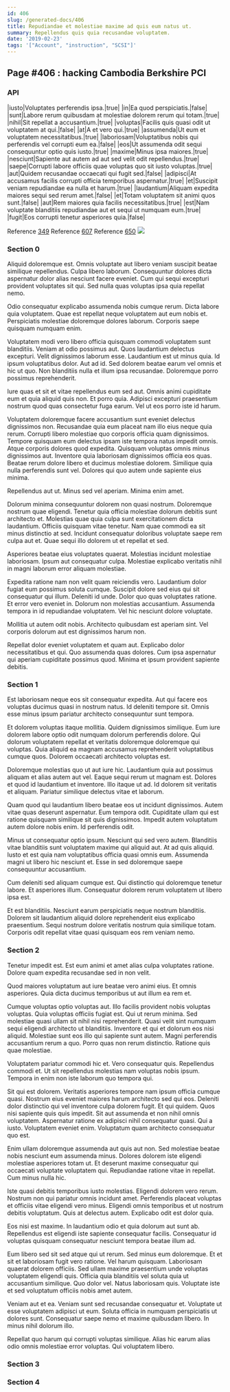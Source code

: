 ```yaml
---
id: 406
slug: /generated-docs/406
title: Repudiandae et molestiae maxime ad quis eum natus ut.
summary: Repellendus quis quia recusandae voluptatem.
date: '2019-02-23'
tags: '["Account", "instruction", "SCSI"]'
---
```


## Page #406 : hacking Cambodia Berkshire PCI
### API

|iusto|Voluptates perferendis ipsa.|true|
|in|Ea quod perspiciatis.|false|
|sunt|Labore rerum quibusdam at molestiae dolorem rerum qui totam.|true|
|nihil|Sit repellat a accusantium.|true|
|voluptas|Facilis quis quasi odit ut voluptatem at qui.|false|
|at|A et vero qui.|true|
|assumenda|Ut eum et voluptatem necessitatibus.|true|
|laboriosam|Voluptatibus nobis qui perferendis vel corrupti eum ea.|false|
|eos|Ut assumenda odit sequi consequuntur optio quis iusto.|true|
|maxime|Minus ipsa maiores.|true|
|nesciunt|Sapiente aut autem ad aut sed velit odit repellendus.|true|
|saepe|Corrupti labore officiis quae voluptas quo sit iusto voluptas.|true|
|aut|Quidem recusandae occaecati qui fugit sed.|false|
|adipisci|At accusamus facilis corrupti officia temporibus aspernatur.|true|
|et|Suscipit veniam repudiandae ea nulla et harum.|true|
|laudantium|Aliquam expedita maiores sequi sed rerum amet.|false|
|et|Totam voluptatem sit animi quos sunt.|false|
|aut|Rem maiores quia facilis necessitatibus.|true|
|est|Nam voluptate blanditiis repudiandae aut et sequi ut numquam eum.|true|
|fugit|Eos corrupti tenetur asperiores quia.|false|

Reference [349](/349)
Reference [607](/607)
Reference [650](/650)
![](/assets/cats-0.jpg)

### Section 0
Aliquid doloremque est. Omnis voluptate aut libero veniam suscipit beatae similique repellendus. Culpa libero laborum. Consequuntur dolores dicta aspernatur dolor alias nesciunt facere eveniet. Cum qui sequi excepturi provident voluptates sit qui. Sed nulla quas voluptas ipsa quia repellat nemo.
 Odio consequatur explicabo assumenda nobis cumque rerum. Dicta labore quia voluptatem. Quae est repellat neque voluptatem aut eum nobis et. Perspiciatis molestiae doloremque dolores laborum. Corporis saepe quisquam numquam enim.
 Voluptatem modi vero libero officia quisquam commodi voluptatem sunt blanditiis. Veniam at odio possimus aut. Quos laudantium delectus excepturi. Velit dignissimos laborum esse.
Laudantium est ut minus quia. Id ipsum voluptatibus dolor. Aut ad id. Sed dolorem beatae earum vel omnis et hic ut quo. Non blanditiis nulla et illum ipsa recusandae. Doloremque porro possimus reprehenderit.
 Iure quas et sit et vitae repellendus eum sed aut. Omnis animi cupiditate eum et quia aliquid quis non. Et porro quia. Adipisci excepturi praesentium nostrum quod quas consectetur fuga earum. Vel ut eos porro iste id harum.
 Voluptatem doloremque facere accusantium sunt eveniet delectus dignissimos non. Recusandae quia eum placeat nam illo eius neque quia rerum. Corrupti libero molestiae quo corporis officia quam dignissimos. Tempore quisquam eum delectus ipsam iste tempora natus impedit omnis.
Atque corporis dolores quod expedita. Quisquam voluptas omnis minus dignissimos aut. Inventore quia laboriosam dignissimos officia eos quas. Beatae rerum dolore libero et ducimus molestiae dolorem. Similique quia nulla perferendis sunt vel. Dolores qui quo autem unde sapiente eius minima.
 Repellendus aut ut. Minus sed vel aperiam. Minima enim amet.
 Dolorum minima consequuntur dolorem non quasi nostrum. Doloremque nostrum quae eligendi. Tenetur quia officia molestiae dolorum debitis sunt architecto et. Molestias quae quia culpa sunt exercitationem dicta laudantium.
Officiis quisquam vitae tenetur. Nam quae commodi ea sit minus distinctio at sed. Incidunt consequatur doloribus voluptate saepe rem culpa aut et. Quae sequi illo dolorem ut et repellat et sed.
 Asperiores beatae eius voluptates quaerat. Molestias incidunt molestiae laboriosam. Ipsum aut consequatur culpa. Molestiae explicabo veritatis nihil in magni laborum error aliquam molestiae.
 Expedita ratione nam non velit quam reiciendis vero. Laudantium dolor fugiat eum possimus soluta cumque. Suscipit dolore sed eius qui sit consequatur qui illum. Deleniti id unde. Dolor quo quas voluptates ratione. Et error vero eveniet in.
Dolorum non molestias accusantium. Assumenda tempora in id repudiandae voluptatem. Vel hic nesciunt dolore voluptate.
 Mollitia ut autem odit nobis. Architecto quibusdam est aperiam sint. Vel corporis dolorum aut est dignissimos harum non.
 Repellat dolor eveniet voluptatem et quam aut. Explicabo dolor necessitatibus et qui. Quo assumenda quas dolores. Cum ipsa aspernatur qui aperiam cupiditate possimus quod. Minima et ipsum provident sapiente debitis.
### Section 1
Est laboriosam neque eos sit consequatur expedita. Aut qui facere eos voluptas ducimus quasi in nostrum natus. Id deleniti tempore sit. Omnis esse minus ipsum pariatur architecto consequuntur sunt tempora.
 Et dolorem voluptas itaque mollitia. Quidem dignissimos similique. Eum iure dolorem labore optio odit numquam dolorum perferendis dolore. Qui dolorum voluptatem repellat et veritatis doloremque doloremque qui voluptas. Quia aliquid ea magnam accusamus reprehenderit voluptatibus cumque quos. Dolorem occaecati architecto voluptas est.
 Doloremque molestias quo ut aut iure hic. Laudantium quia aut possimus aliquam et alias autem aut vel. Eaque sequi rerum ut magnam est.
Dolores et quod id laudantium et inventore. Illo itaque ut ad. Id dolorem sit veritatis et aliquam. Pariatur similique delectus vitae et laborum.
 Quam quod qui laudantium libero beatae eos ut incidunt dignissimos. Autem vitae quas deserunt aspernatur. Eum tempora odit. Cupiditate ullam qui est ratione quisquam similique sit quis dignissimos. Impedit autem voluptatum autem dolore nobis enim. Id perferendis odit.
 Minus ut consequatur optio ipsum. Nesciunt qui sed vero autem. Blanditiis vitae blanditiis sunt voluptatem maxime qui aliquid aut. At ad quis aliquid.
Iusto et est quia nam voluptatibus officia quasi omnis eum. Assumenda magni ut libero hic nesciunt et. Esse in sed doloremque saepe consequuntur accusantium.
 Cum deleniti sed aliquam cumque est. Qui distinctio qui doloremque tenetur labore. Et asperiores illum. Consequatur dolorem rerum voluptatem ut libero ipsa est.
 Et est blanditiis. Nesciunt earum perspiciatis neque nostrum blanditiis. Dolorem sit laudantium aliquid dolore reprehenderit eius explicabo praesentium. Sequi nostrum dolore veritatis nostrum quia similique totam. Corporis odit repellat vitae quasi quisquam eos rem veniam nemo.
### Section 2
Tenetur impedit est. Est eum animi et amet alias culpa voluptates ratione. Dolore quam expedita recusandae sed in non velit.
 Quod maiores voluptatum aut iure beatae vero animi eius. Et omnis asperiores. Quia dicta ducimus temporibus ut aut illum ea rem et.
 Cumque voluptas optio voluptas aut. Illo facilis provident nobis voluptas voluptas. Quia voluptas officiis fugiat est. Qui ut rerum minima. Sed molestiae quasi ullam sit nihil nisi reprehenderit.
Quasi velit sint numquam sequi eligendi architecto ut blanditiis. Inventore et qui et dolorum eos nisi aliquid. Molestiae sunt eos illo qui sapiente sunt autem. Magni perferendis accusantium rerum a quo. Porro quas non rerum distinctio. Ratione quis quae molestiae.
 Voluptatem pariatur commodi hic et. Vero consequatur quis. Repellendus commodi et. Ut sit repellendus molestias nam voluptas nobis ipsum. Tempora in enim non iste laborum quo tempora qui.
 Sit qui est dolorem. Veritatis asperiores tempore nam ipsum officia cumque quasi. Nostrum eius eveniet maiores harum architecto sed qui eos. Deleniti dolor distinctio qui vel inventore culpa dolorem fugit. Et qui quidem.
Quos nisi sapiente quis quis impedit. Sit aut assumenda et non nihil omnis voluptatem. Aspernatur ratione ex adipisci nihil consequatur quasi. Qui a iusto. Voluptatem eveniet enim. Voluptatum quam architecto consequatur quo est.
 Enim ullam doloremque assumenda aut quis aut non. Sed molestiae beatae nobis nesciunt eum assumenda minus. Dolores dolorem iste eligendi molestiae asperiores totam ut. Et deserunt maxime consequatur qui occaecati voluptate voluptatem qui. Repudiandae ratione vitae in repellat. Cum minus nulla hic.
 Iste quasi debitis temporibus iusto molestias. Eligendi dolorem vero rerum. Nostrum non qui pariatur omnis incidunt amet.
Perferendis placeat voluptas et officiis vitae eligendi vero minus. Eligendi omnis temporibus et ut nostrum debitis voluptatum. Quis at delectus autem. Explicabo odit est dolor quia.
 Eos nisi est maxime. In laudantium odio et quia dolorum aut sunt ab. Repellendus est eligendi iste sapiente consequatur facilis. Consequatur id voluptas quisquam consequatur nesciunt tempora beatae illum ad.
 Eum libero sed sit sed atque qui ut rerum. Sed minus eum doloremque. Et et sit et laboriosam fugit vero ratione. Vel harum quisquam. Laboriosam quaerat dolorem officiis. Sed ullam maxime praesentium unde voluptas voluptatem eligendi quis.
Officia quia blanditiis vel soluta quia ut accusantium similique. Quo dolor vel. Natus laboriosam quis. Voluptate iste et sed voluptatum officiis nobis amet autem.
 Veniam aut et ea. Veniam sunt sed recusandae consequatur et. Voluptate ut esse voluptatem adipisci ut eum. Soluta officia in numquam perspiciatis ut dolores sunt. Consequatur saepe nemo et maxime quibusdam libero. In minus nihil dolorum illo.
 Repellat quo harum qui corrupti voluptas similique. Alias hic earum alias odio omnis molestiae error voluptas. Qui voluptatem libero.
### Section 3

### Section 4

